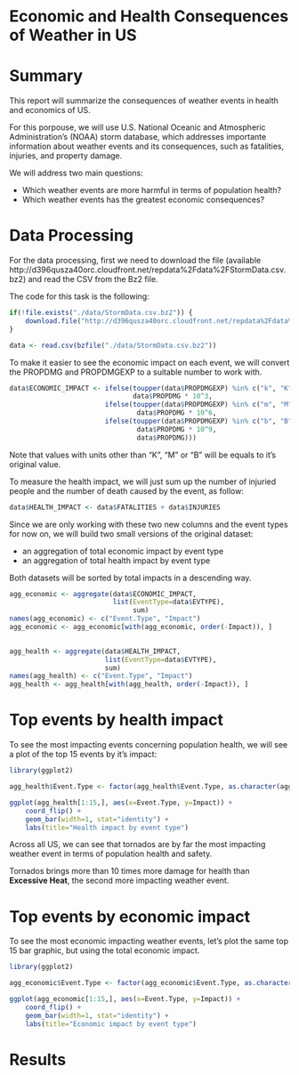 Economic and Health Consequences of Weather in US
========================================================

# Summary

This report will summarize the consequences of weather events in health and economics of US.

For this porpouse, we will use U.S. National Oceanic and Atmospheric Administration's (NOAA) storm database, which addresses importante information about weather events and its consequences, such as fatalities, injuries, and property damage.

We will address two main questions:

* Which weather events are more harmful in terms of population health?
* Which weather events has the greatest economic consequences?


# Data Processing

For the data processing, first we need to download the file (available http://d396qusza40orc.cloudfront.net/repdata%2Fdata%2FStormData.csv.bz2) and read the CSV from the Bz2 file.

The code for this task is the following:
```r
if(!file.exists("./data/StormData.csv.bz2")) {
    download.file("http://d396qusza40orc.cloudfront.net/repdata%2Fdata%2FStormData.csv.bz2", "data./StormData.csv.bz2")
}

data <- read.csv(bzfile("./data/StormData.csv.bz2"))
```

To make it easier to see the economic impact on each event, we will convert the PROPDMG and PROPDMGEXP to a suitable number to work with.

```r
data$ECONOMIC_IMPACT <- ifelse(toupper(data$PROPDMGEXP) %in% c("k", "K"),
                               data$PROPDMG * 10^3,
                        ifelse(toupper(data$PROPDMGEXP) %in% c("m", "M"),
                                data$PROPDMG * 10^6,
                        ifelse(toupper(data$PROPDMGEXP) %in% c("b", "B"),
                                data$PROPDMG * 10^9,
                                data$PROPDMG)))
```

Note that values with units other than "K", "M" or "B" will be equals to it's original value.

To measure the health impact, we will just sum up the number of injuried people and the number of death caused by the event, as follow:

```r
data$HEALTH_IMPACT <- data$FATALITIES + data$INJURIES
```

Since we are only working with these two new columns and the event types for now on, we will build two small versions of the original dataset:

- an aggregation of total economic impact by event type
- an aggregation of total health impact by event type

Both datasets will be sorted by total impacts in a descending way.

```r
agg_economic <- aggregate(data$ECONOMIC_IMPACT,
                          list(EventType=data$EVTYPE),
                               sum)
names(agg_economic) <- c("Event.Type", "Impact")
agg_economic <- agg_economic[with(agg_economic, order(-Impact)), ]
                          

agg_health <- aggregate(data$HEALTH_IMPACT,
                        list(EventType=data$EVTYPE),
                        sum)
names(agg_health) <- c("Event.Type", "Impact")
agg_health <- agg_health[with(agg_health, order(-Impact)), ]
```

# Top events by health impact

To see the most impacting events concerning population health, we will see a plot of the top 15 events by it's impact:

```r
library(ggplot2)

agg_health$Event.Type <- factor(agg_health$Event.Type, as.character(agg_health$Event.Type))

ggplot(agg_health[1:15,], aes(x=Event.Type, y=Impact)) + 
    coord_flip() +
    geom_bar(width=1, stat="identity") +
    labs(title="Health impact by event type")
```

Across all US, we can see that tornados are by far the most impacting weather event in terms of population health and safety.

Tornados brings more than 10 times more damage for health than **Excessive Heat**, the second more impacting weather event.

# Top events by economic impact

To see the most economic impacting weather events, let's plot the same top 15 bar graphic, but using the total economic impact.

```r
library(ggplot2)

agg_economic$Event.Type <- factor(agg_economic$Event.Type, as.character(agg_economic$Event.Type))

ggplot(agg_economic[1:15,], aes(x=Event.Type, y=Impact)) + 
    coord_flip() +
    geom_bar(width=1, stat="identity") +
    labs(title="Economic impact by event type")
```


# Results